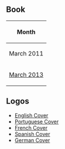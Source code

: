

==Book==
<center>
{|class="wikitable" border="1"
!'''Month'''
|-
|March 2011
|-
|[[Media:ClientPuffle manuel 2.swf|March 2013]]
|}
</center>

==Logos==
*[[Media:CilentPuffleManualLangENCover.swf|English Cover]]
*[[Media:CilentPuffleManualLangPTCover.swf|Portuguese Cover]]
*[[Media:CilentPuffleManualLangFRCover.swf|French Cover]]
*[[Media:CilentPuffleManualLangESCover.swf|Spanish Cover]]
*[[Media:CilentPuffleManualLangDECover.swf|German Cover]]